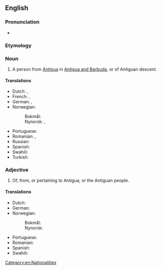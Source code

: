 {{also|antiguan}}
==English==

===Pronunciation===
* {{IPA|/ænˈtiːɡən/|lang=en}}

===Etymology===
{{suffix|en|Antigua|an}}

===Noun===
{{en-noun}}

# A person from [[Antigua]] in [[Antigua and Barbuda]], or of Antiguan descent.

====Translations====
{{trans-top|person}}
* Dutch: {{t|nl|Antiguaan|m}}, {{t|nl|Antiguaanse|f}}
* French: {{t+|fr|Antiguais|m}}, {{t+|fr|Antiguaise|f}}
* German: {{t+|de|Antiguaner|m}}, {{t+|de|Antiguanerin|f}}
* Norwegian:
*: Bokmål: {{t+|nb|antiguaner|m}}
*: Nynorsk: {{t+|nn|antiguan|m}}, {{t+|nn|antiguanar|m}}
{{trans-mid}}
* Portuguese: {{t+|pt|antiguano|m}}
* Romanian: {{t|ro|antiguan|m}}, {{t|ro|antiguană|f}}
* Russian: {{t|ru|антигуанец|m}}
* Spanish: {{t+|es|antiguano|m}}
* Swahili: {{t|sw|Mwantigua}}
* Turkish: {{t|tr|Antigualı}}
{{trans-bottom}}

===Adjective===
{{en-adj}}

# Of, from, or pertaining to Antigua, or the Antiguan people.

====Translations====
{{trans-top|of, from, or pertaining to Antigua, or the Antiguan people}}
* Dutch: {{t|nl|Antiguaans}}
* German: {{t+|de|antiguanisch}}
* Norwegian:
*: Bokmål: {{t|nb|antiguansk}}
*: Nynorsk: {{t+|nn|antiguansk}}
{{trans-mid}}
* Portuguese: {{t+|pt|antiguano}}
* Romanian: {{t|ro|antiguan}}
* Spanish: {{t+|es|antiguano|m}}
* Swahili: {{t|sw|Kiantigua}}
{{trans-bottom}}

[[Category:en:Nationalities]]